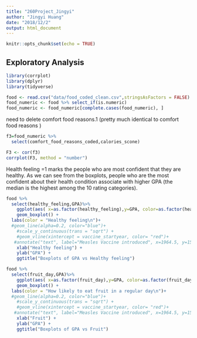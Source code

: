 ```yaml
---
title: "260Project_Jingyi"
author: "Jingyi Huang"
date: "2018/12/2"
output: html_document
---
```


```r
knitr::opts_chunk$set(echo = TRUE)
```

## Exploratory Analysis

```r
library(corrplot)
library(dplyr)
library(tidyverse)

```

```r
food <- read.csv("data/food_coded_clean.csv",stringsAsFactors = FALSE) 
food_numeric <- food %>% select_if(is.numeric)
food_numeric <- food_numeric[complete.cases(food_numeric), ]

```

need to delete comfort food reasons.1 (pretty much identical to comfort food reasons )


```r
f3=food_numeric %>% 
  select(comfort_food_reasons_coded,calories_scone)

F3 <- cor(f3)
corrplot(F3, method = "number")

```

Health feeling =1 marks the people who are most confident that they are healthy. As we can see from the boxplots, people who are the most confident about their health condition associate with higher GPA (the median is the highest among the 10 rating categories).
```r
food %>% 
  select(healthy_feeling,GPA)%>% 
    ggplot(aes( x=as.factor(healthy_feeling),y=GPA, color=as.factor(healthy_feeling))) +
    geom_boxplot() +
  labs(color = "Healthy feeling\n")+
  #geom_line(alpha=0.2, color="blue")+
    #scale_y_continuous(trans = "sqrt") +
    #geom_vline(xintercept = vaccine_startyear, color= "red")+
   #annotate("text", label="Measles Vaccine introduced", x=1964.5, y=1500, angle=90, size=3.5, color="red")+
    xlab("Healthy feeling") + 
    ylab("GPA") +
    ggtitle("Boxplots of GPA vs Healthy feeling")


```

```r
food %>% 
  select(fruit_day,GPA)%>% 
    ggplot(aes( x=as.factor(fruit_day),y=GPA, color=as.factor(fruit_day))) +
    geom_boxplot() +
  labs(color = "How likely to eat fruit in a regular day\n")+
  #geom_line(alpha=0.2, color="blue")+
    #scale_y_continuous(trans = "sqrt") +
    #geom_vline(xintercept = vaccine_startyear, color= "red")+
   #annotate("text", label="Measles Vaccine introduced", x=1964.5, y=1500, angle=90, size=3.5, color="red")+
    xlab("Fruit") + 
    ylab("GPA") +
    ggtitle("Boxplots of GPA vs Fruit")

```
